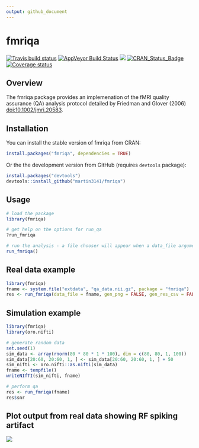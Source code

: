 ```yaml
---
output: github_document
---
```


<!-- README.md is generated from README.Rmd. Please edit that file -->

fmriqa
======

[![Travis build status](https://travis-ci.org/martin3141/fmriqa.svg?branch=master)](https://travis-ci.org/martin3141/fmriqa)
[![AppVeyor Build Status](https://ci.appveyor.com/api/projects/status/github/martin3141/fmriqa?branch=master&svg=true)](https://ci.appveyor.com/project/martin3141/fmriqa)
[![](http://cranlogs.r-pkg.org/badges/fmriqa)](http://cran.rstudio.com/web/packages/fmriqa/index.html)
[![CRAN\_Status\_Badge](http://www.r-pkg.org/badges/version/fmriqa)](https://cran.r-project.org/package=fmriqa)
[![Coverage status](https://coveralls.io/repos/github/martin3141/fmriqa/badge.svg)](https://coveralls.io/r/martin3141/fmriqa?branch=master)

## Overview
The fmriqa package provides an implemenation of the fMRI quality assurance (QA) 
analysis protocol detailed by Friedman and Glover (2006) 
<doi:10.1002/jmri.20583>.

## Installation
You can install the stable version of fmriqa from CRAN:
```r
install.packages("fmriqa", dependencies = TRUE)
```

Or the the development version from GitHub (requires `devtools` package):
```r
install.packages("devtools")
devtools::install_github("martin3141/fmriqa")
```

## Usage
```r
# load the package
library(fmriqa)

# get help on the options for run_qa
?run_fmriqa

# run the analysis - a file chooser will appear when a data_file argument is not given
run_fmriqa()
```

## Real data example
```r
library(fmriqa)
fname <- system.file("extdata", "qa_data.nii.gz", package = "fmriqa")
res <- run_fmriqa(data_file = fname, gen_png = FALSE, gen_res_csv = FALSE, tr = 3)
```

## Simulation example
```r
library(fmriqa)
library(oro.nifti)

# generate random data
set.seed(1)
sim_data <- array(rnorm(80 * 80 * 1 * 100), dim = c(80, 80, 1, 100))
sim_data[20:60, 20:60, 1, ] <- sim_data[20:60, 20:60, 1, ] + 50
sim_nifti <- oro.nifti::as.nifti(sim_data)
fname <- tempfile()
writeNIfTI(sim_nifti, fname)

# perform qa
res <- run_fmriqa(fname)
res$snr
```

## Plot output from real data showing RF spiking artifact

![](SPIKE_EG_qa_plot.png)
